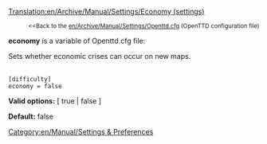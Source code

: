 [[Translation:en/Archive/Manual/Settings/Economy (settings)]]

:<small><<Back to the [[en/Archive/Manual/Settings/Openttd.cfg]] (OpenTTD configuration file)</small>


'''economy''' is a variable of Openttd.cfg file:

Sets whether economic crises can occur on new maps.<br><br>
<pre>
[difficulty]
economy = false
</pre>

'''Valid options:''' [ true | false ]

'''Default:''' false


[[Category:en/Manual/Settings & Preferences]]